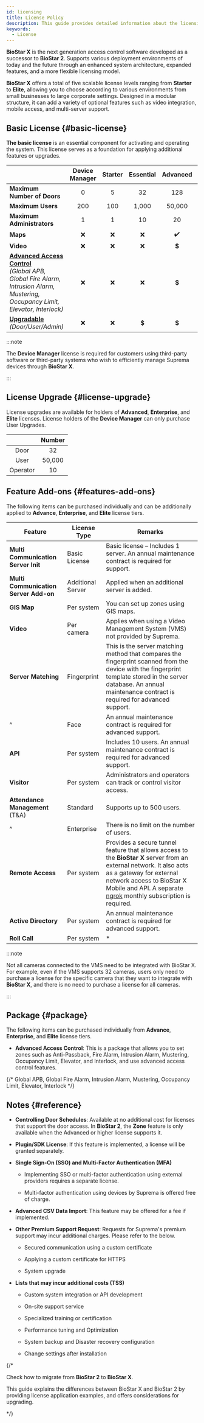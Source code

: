 ```yaml
---
id: licensing
title: License Policy
description: This guide provides detailed information about the licensing policy of BioStar X, which is designed with a modular structure.
keywords:
  - License
---
```


**BioStar X** is the next generation access control software developed as a successor to **BioStar 2**. Supports various deployment environments of today and the future through an enhanced system architecture, expanded features, and a more flexible licensing model.

**BioStar X** offers a total of five scalable license levels ranging from **Starter** to **Elite**, allowing you to choose according to various environments from small businesses to large corporate settings. Designed in a modular structure, it can add a variety of optional features such as video integration, mobile access, and multi-server support. 

## Basic License {#basic-license}

**The basic license** is an essential component for activating and operating the system. This license serves as a foundation for applying additional features or upgrades.

<div className='table--licensing overflow-x'>

| &nbsp;                                                                                                                                          | Device Manager | Starter | Essential | Advanced | Enterprise |  Elite  |
| ----------------------------------------------------------------------------------------------------------------------------------------------- | :------------: | :-----: | :-------: | :------: | :--------: | :-----: |
| **Maximum Number of Doors**                                                                                                                     |        0       |    5    |     32    |    128   |     500    |   2000  |
| **Maximum Users**                                                                                                                               |       200      |   100   |   1,000   |  50,000  |   100,000  | 500,000 |
| **Maximum Administrators**                                                                                                                      |        1       |    1    |     10    |    20    |     40     |   100   |
| **Maps**                                                                                                                                        |        ❌       |    ❌    |     ❌     |    ✔️    |     ✔️     |    ✔️   |
| **Video**                                                                                                                                       |        ❌       |    ❌    |     ❌     |    💲    |     💲     |    💲   |
| [**Advanced Access Control**](#package)<br/>*(Global APB, Global Fire Alarm, Intrusion Alarm, Mustering, Occupancy Limit, Elevator, Interlock)* |        ❌       |    ❌    |     ❌     |    💲    |     💲     |    💲   |
| [**Upgradable**](#license-upgrade)<br/>*(Door/User/Admin)*                                                                                      |        ❌       |    ❌    |     💲    |    💲    |     💲     |    💲   |

</div>

:::note

The **Device Manager** license is required for customers using third-party software or third-party systems who wish to efficiently manage Suprema devices through **BioStar X**.

:::

## License Upgrade {#license-upgrade}

License upgrades are available for holders of **Advanced**, **Enterprise**, and **Elite** licenses. License holders of the **Device Manager** can only purchase User Upgrades.

|  &nbsp;  | Number |
| :------: | :----: |
|   Door   |   32   |
|   User   | 50,000 |
| Operator |   10   |

## Feature Add-ons {#features-add-ons}

The following items can be purchased individually and can be additionally applied to **Advance**, **Enterprise**, and **Elite** license tiers.

<div className='cols3--20-20-60 overflow-x'>

| Feature                               | License Type      | Remarks                                                                                                                                                                                                                                                               |
| ------------------------------------- | ----------------- | --------------------------------------------------------------------------------------------------------------------------------------------------------------------------------------------------------------------------------------------------------------------- |
| **Multi Communication Server Init**   | Basic License     | Basic license – Includes 1 server. An annual maintenance contract is required for support.                                                                                                                                                                            |
| **Multi Communication Server Add-on** | Additional Server | Applied when an additional server is added.                                                                                                                                                                                                                           |
| **GIS Map**                           | Per system        | You can set up zones using GIS maps.                                                                                                                                                                                                                                  |
| **Video**                             | Per camera        | Applies when using a Video Management System (VMS) not provided by Suprema.                                                                                                                                                                                           |
| **Server Matching**                   | Fingerprint       | This is the server matching method that compares the fingerprint scanned from the device with the fingerprint template stored in the server database. An annual maintenance contract is required for advanced support.                                                |
| ^                                     | Face              | An annual maintenance contract is required for advanced support.                                                                                                                                                                                                      |
| **API**                               | Per system        | Includes 10 users. An annual maintenance contract is required for advanced support.                                                                                                                                                                                   |
| **Visitor**                               | Per system        | Administrators and operators can track or control visitor access.                                                                                                                                                                                                     |
| **Attendance Management** (T&amp;A)   | Standard          | Supports up to 500 users.                                                                                                                                                                                                                                             |
| ^                                     | Enterprise        | There is no limit on the number of users.                                                                                                                                                                                                                             |
| **Remote Access**                     | Per system        | Provides a secure tunnel feature that allows access to the **BioStar X** server from an external network. It also acts as a gateway for external network access to BioStar X Mobile and API. A separate [ngrok](https://ngrok.com/) monthly subscription is required. |
| **Active Directory**                  | Per system        | An annual maintenance contract is required for advanced support.                                                                                                                                                                                                      |
| **Roll Call**                         | Per system        | *                                                                                                                                                                                                                                                                     |

</div>

:::note

Not all cameras connected to the VMS need to be integrated with BioStar X. For example, even if the VMS supports 32 cameras, users only need to purchase a license for the specific camera that they want to integrate with **BioStar X**, and there is no need to purchase a license for all cameras.

:::

## Package {#package}

The following items can be purchased individually from **Advance**, **Enterprise**, and **Elite** license tiers.

* **Advanced Access Control**: This is a package that allows you to set zones such as Anti-Passback, Fire Alarm, Intrusion Alarm, Mustering, Occupancy Limit, Elevator, and Interlock, and use advanced access control features.

{/* Global APB, Global Fire Alarm, Intrusion Alarm, Mustering, Occupancy Limit, Elevator, Interlock */}

## Notes {#reference}

* **Controlling Door Schedules**: Available at no additional cost for licenses that support the door access. In **BioStar 2**, the **Zone** feature is only available when the Advanced or higher license supports it.

* **Plugin/SDK License**: If this feature is implemented, a license will be granted separately.

* **Single Sign-On (SSO) and Multi-Factor Authentication (MFA)**

  * Implementing SSO or multi-factor authentication using external providers requires a separate license.  

  * Multi-factor authentication using devices by Suprema is offered free of charge.

* **Advanced CSV Data Import**: This feature may be offered for a fee if implemented.

* **Other Premium Support Request**: Requests for Suprema's premium support may incur additional charges. Please refer to the below.

  * Secured communication using a custom certificate

  * Applying a custom certificate for HTTPS

  * System upgrade

* **Lists that may incur additional costs (TSS)**

  * Custom system integration or API development

  * On-site support service

  * Specialized training or certification

  * Performance tuning and Optimization

  * System backup and Disaster recovery configuration

  * Change settings after installation

{/* <NextStep>

<NextItem to='bs2-to-bsx-migration'>

Check how to migrate from **BioStar 2** to **BioStar X**.

</NextItem>
<NextItem to='bsx-licensing-examples'>

This guide explains the differences between BioStar X and BioStar 2 by providing license application examples, and offers considerations for upgrading.

</NextItem>
</NextStep> */}
